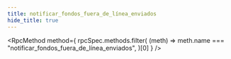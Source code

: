 ```yaml
---
title: notificar_fondos_fuera_de_línea_enviados
hide_title: true
---
```



<RpcMethod
  method={
    rpcSpec.methods.filter(
      (meth) => meth.name === "notificar_fondos_fuera_de_línea_enviados",
    )[0]
  }
/>
